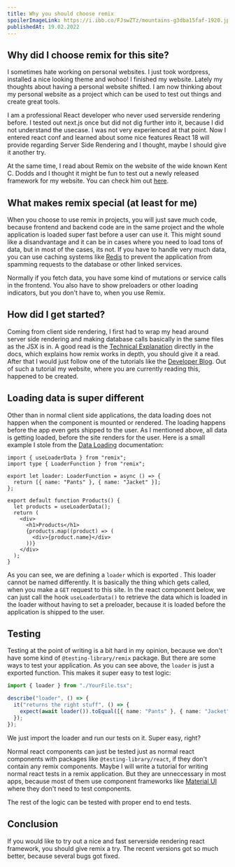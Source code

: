 ```yaml
---
title: Why you should choose remix
spoilerImageLink: https://i.ibb.co/FJswZTz/mountains-g3dba15faf-1920.jpg
publishedAt: 19.02.2022
---
```


## Why did I choose remix for this site?

I sometimes hate working on personal websites. I just took wordpress, installed a nice looking theme and
wohoo! I finished my website. Lately my thoughts about having a personal website shifted. I am now
thinking about my personal website as a project which can be used to test out things and create great tools.

I am a professional React developer who never used serverside rendering before. I tested out next.js once but did not dig further
into it, because I did not understand the usecase. I was not very experienced at that point. Now I entered react conf
and learned about some nice features React 18 will provide regarding Server Side Rendering and I thought, maybe I should give it
another try.

At the same time, I read about Remix on the website of the wide known Kent C. Dodds and I thought it might be fun to test
out a newly released framework for my website. You can check him out [here](https://kentcdodds.com).

## What makes remix special (at least for me)

When you choose to use remix in projects, you will just save much code, because
frontend and backend code are in the same project and the whole application is loaded super fast before a user can use it. This
might sound like a disandvantage and it can be in cases where you need to load tons of data, but in most of the cases, its not.
If you have to handle very much data, you can use caching systems like [Redis](https://redis.io/) to prevent the application from spamming requests to the
database or other linked services.

Normally if you fetch data, you have some kind of mutations or service calls in the frontend. You also
have to show preloaders or other loading indicators, but you don't have to, when you use Remix.

## How did I get started?

Coming from client side rendering, I first had to wrap my head around server side rendering and making database calls basically in the same
files as the JSX is in. A good read is the [Technical Explanation](https://remix.run/docs/en/v1/pages/technical-explanation) directly in the docs, which
explains how remix works in depth, you should give it a read.
After that I would just follow one of the tutorials like the [Developer Blog](https://remix.run/docs/en/v1/tutorials/blog). Out
of such a tutorial my website, where you are currently reading this, happened to be created.

## Loading data is super different

Other than in normal client side applications, the data loading does not happen when the component is mounted or rendered.
The loading happens before the app even gets shipped to the user. As I mentioned above, all data is getting loaded, before
the site renders for the user. Here is a small example I stole from the [Data Loading](https://remix.run/docs/en/v1/guides/data-loading) documentation:

```tsx
import { useLoaderData } from "remix";
import type { LoaderFunction } from "remix";

export let loader: LoaderFunction = async () => {
  return [{ name: "Pants" }, { name: "Jacket" }];
};

export default function Products() {
  let products = useLoaderData();
  return (
    <div>
      <h1>Products</h1>
      {products.map((product) => (
        <div>{product.name}</div>
      ))}
    </div>
  );
}
```

As you can see, we are defining a `loader` which is exported . This loader cannot be named
differently. It is basically the thing which gets called, when you make a `GET` request to this site.
In the react component below, we can just call the hook `useLoaderData()` to retrieve the data which is loaded
in the loader without having to set a preloader, because it is loaded before the application is shipped
to the user.

## Testing

Testing at the point of writing is a bit hard in my opinion, because we don't have some kind of `@testing-library/remix`
package. But there are some ways to test your application. As you can see above, the `loader` is just a exported
function. This makes it super easy to test logic:

```typescript
import { loader } from "./YourFile.tsx";

describe("loader", () => {
  it("returns the right stuff", () => {
    expect(await loader()).toEqual([{ name: "Pants" }, { name: "Jacket" }]);
  });
});
```

We just import the loader and run our tests on it. Super easy, right?

Normal react components can just be tested just as normal react components with packages like `@testing-library/react`, if
they don't contain any remix components. Maybe I will write a tutorial for writing normal react
tests in a remix application. But they are unneccessary in most apps, because most of them use
component frameworks like [Material UI](https://mui.com) where they don't need to test components.

The rest of the logic can be tested with proper end to end tests.

## Conclusion

If you would like to try out a nice and fast serverside rendering react framework, you should give remix a try.
The recent versions got so much better, because several bugs got fixed.
